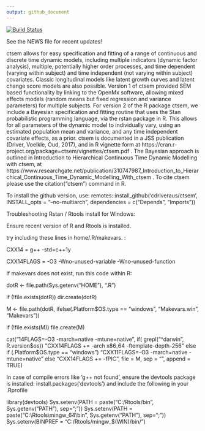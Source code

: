 ```yaml
---
output: github_document
---
```


<!-- README.md is generated from README.Rmd. Please edit that file -->

[![Build Status](https://travis-ci.org/cdriveraus/ctsem.svg?branch=master)](https://travis-ci.org/cdriveraus/ctsem)

See the NEWS file for recent updates!

ctsem allows for easy specification and fitting of a range of continuous and discrete time dynamic models, including multiple indicators (dynamic factor analysis), multiple, potentially higher order processes, and time dependent (varying within subject) and time independent (not varying within subject) covariates. Classic longitudinal models like latent growth curves and latent change score models are also possible.  Version 1 of ctsem provided SEM based functionality by linking to the OpenMx software, allowing mixed effects models (random means but fixed regression and variance parameters) for multiple subjects. For version 2 of the R package ctsem, we include a Bayesian specification and fitting routine that uses the Stan probabilistic programming language, via the rstan package in R. This allows for all parameters of the dynamic model to individually vary, using an estimated population mean and variance, and any time independent covariate effects, as a prior. ctsem is documented in a JSS publication (Driver, Voelkle, Oud, 2017), and in R vignette form at https://cran.r-project.org/package=ctsem/vignettes/ctsem.pdf . The Bayesian approach is outlined in Introduction to Hierarchical Continuous Time Dynamic Modelling with ctsem, at https://www.researchgate.net/publication/310747987_Introduction_to_Hierarchical_Continuous_Time_Dynamic_Modelling_With_ctsem . To cite ctsem please use the citation("ctsem") command in R.

To install the github version, use:
remotes::install_github('cdriveraus/ctsem', INSTALL_opts = "--no-multiarch", dependencies = c("Depends", "Imports"))


Troubleshooting Rstan / Rtools install for Windows:

Ensure recent version of R and Rtools is installed.

try including these lines in home/.R/makevars. :

CXX14 = g++ -std=c++1y

CXX14FLAGS = -O3 -Wno-unused-variable -Wno-unused-function


If makevars does not exist, run this code within R:

dotR <- file.path(Sys.getenv("HOME"), ".R")

if (!file.exists(dotR)) dir.create(dotR)

M <- file.path(dotR, ifelse(.Platform$OS.type == "windows", "Makevars.win", "Makevars"))

if (!file.exists(M)) file.create(M)

cat("\nCXX14FLAGS=-O3 -march=native -mtune=native",
    if( grepl("^darwin", R.version$os)) "CXX14FLAGS += -arch x86_64 -ftemplate-depth-256" else 
    if (.Platform$OS.type == "windows") "CXX11FLAGS=-O3 -march=native -mtune=native" else
    "CXX14FLAGS += -fPIC",
    file = M, sep = "\n", append = TRUE)
    

In case of compile errors like 'g++ not found', ensure the devtools package is installed:
install.packages('devtools')
and include the following in your .Rprofile

library(devtools)
Sys.setenv(PATH = paste("C:/Rtools/bin", Sys.getenv("PATH"), sep=";"))
Sys.setenv(PATH = paste("C:\\Rtools\\mingw_64\\bin", Sys.getenv("PATH"), sep=";"))
Sys.setenv(BINPREF = "C:/Rtools/mingw_$(WIN)/bin/")



